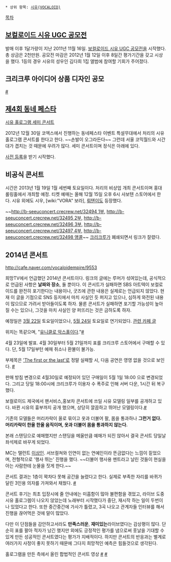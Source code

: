  * 상위 항목: [[시유(VOCALOID)]]

[[목차]]

== [[보컬로이드 시유 UGC 공모전]] ==
발매 이후 1달가량이 지난 2011년 11월 16일. [[보컬로이드 시유 UGC 공모전]]을 시작했다. 총 상금은 2천만원. 공모전 마감은 2012년 1월 12일 이후 8일간 평가기간을 갖고 시상을 했다. 1등의 경우 시유의 성우인 김다희 1집 앨범에 참여할 기회가 주어졌다. 

== 크리크루 아이디어 상품 디자인 공모 ==
[http://www.crecrew.net/board/event/10 #]

== [[동네 페스타/4회|제4회 동네 페스타]] ==
[http://www.crecrew.net/board/notice/54 시유 홀로그램 세미 콘서트]

2012년 12월 30일 코엑스에서 진행하는 동네페스타 이벤트 특설무대에서 처리의 시유 홀로그램 콘서트를 한다고 한다. ~~손발이 오그라든다~~ 그런데 서울 코믹월드와 시간대가 겹치는 것 때문에 우려가 많다. 세미 콘서트이며 정식은 아래에 있다.

[http://dong-ne.kr/xe/fnotice/63250 사전 등록]을 받기 시작했다.


== 비공식 콘서트 ==
시간은 2013년 1월 19일 1월 세번째 토요일이다. 처리의 비상업 개최 콘서트이며 홍대 롤링홀에서 개최할 예정. 티켓 예매는 올해 12월 15일 오후 6시 사보텐 스토어에서 한다. 시유 외에도 시우, [wiki:"VORA" 보라], [[뤄톈이]]도 등장했다.

~~[[http://b-seeuconcert.crecrew.net/32494 1부]], [[http://b-seeuconcert.crecrew.net/32495 2부]], [[http://b-seeuconcert.crecrew.net/32496 3부]], [[http://b-seeuconcert.crecrew.net/32497 4부]], [[http://b-seeuconcert.crecrew.net/32498 앵콜]]~~ [[크리크루]]가 폐쇄되면서 링크가 잘렸다.


== 2014년 콘서트 ==
http://cafe.naver.com/vocaloidempire/9553

희망TV에서 언급했던 2014년 콘서트이다. 링크의 글에는 루머가 섞여있는데, 공식적으로 언급된 사항은 '''날짜와 장소''', 둘 뿐이다. 이 콘서트가 실패하면 SBS 아트텍이 보컬로이드를 완전히 포기한다는 내용이나, 굿즈에 관한 내용은 실제로는 언급되지 않았다. 현재 이 글을 기점으로 SNS 등지에서 마치 사실인 듯 퍼지고 있으나, 심하게 와전된 내용이 많으므로 가려서 받아들이도록 하자. 물론 콘서트가 실패하면 포기할 가능성이 높아질 수는 있으나, 그것을 마치 사실인 양 퍼뜨리는 것은 금하도록 하자.

예정일은 [[3월 22일]] 토요일이었으나, [[5월 24일]] 토요일로 연기되었다. [http://cafe.naver.com/vocaloidempire/12333 관련 카페 글]

위치는 똑같으며, "[[유니클로 악스]]홀이다."[http://www.uniqlo-ax.com/newhome/?mno=1&sno=11 #]

4월 23일에 발표. 4월 30일부터 5월 21일까지 표를 크리크루 스토어에서 구매할 수 있다. 단, 5월 17일부턴 예매 취소나 환불이 불가능.

부제목은 [[the first the last|'The first or the last']]로 정말 실패할 시, 다음 공연은 영영 없을 것으로 보인다. [http://cafe.naver.com/vocaloidempire/15348 #]

판매 방침 변경으로 4월30일로 예정되어 있던 구매일이 5월 1일 18:00 으로 변경되었다. 그리고 당일 18:00시에 크리크루가 이용자 수 폭주로 인해 서버 다운, 1시간 뒤 복구했다.

보컬로이드 제국에서 팬서비스,홍보차 콘서트에 쓰일 시유 모델링 일부를 공개하고 있다.
바뀐 시유의 흉부까지 공개 했으며, 상당히 깔끔하고 뛰어난 모델링이다.[http://cafe.naver.com/vocaloidempire/16575 #]

기존의 모델들은 머리카락이 올로 묶이고 옷과 더불어 팔, 몸을 통과하나 '''그런거 없다. 머리카락이 한올 한올 움직이며, 옷과 더불어 몸을 통과하지 않는다.'''

본래 스탠딩으로 예매했지만 스탠딩을 메울만큼 예매가 되진 않아서 결국 콘서트 당일날 좌석제로 바꾸게 되었다.

MC는 탤런트 [[이상인]]. 서브컬쳐와 인연이 없는 연예인이라 뜬금없다는 느낌이 짙었으며, 전형적으로 '행사 뛰는' 진행을 했다. ~~더불어 행사용 멘트라고 날린 것들이 현실을 아는 사람한테 눈물을 짓게 한다.~~

콘서트 결과는 1층이 꽉차다 못해 공간을 늘렸다고 한다. 실제로 부족한 자리를 바퀴가 달린 3인용 의자를 가져와서 채웠다. [http://cafe.naver.com/vocaloidempire/18229 #]

콘서트 후기는 최초 입장시에 줄 안내에는 미흡함이 많아 불편함을 겪었고, 라이브 도중 시유 홀로그렘이 나오지 않았는데 노래부터 시작했다가 중단, 재시작 하는 일이 두번이나 있었다고 한다. 또한 중간중간에 가사가 틀렸고, 3곡 나오고 관계자들 인터뷰를 해서 진행을 끊어먹은 것에 말이 많았다.

다만 이 단점들을 감안하고서라도 '''만족스러운''', '''재미있는'''라이브였다는 감상평이 많다. 단순히 표를 팔아 적자가 났긴 했지만  외에도 긍정적인 평가를 냄으로써 훗날을 기대할 수 있게 만든 성공적인 콘서트였다는 평가가 지배적이다. 하지만 콘서트의 반응과는 별계로 여러가지 사정이 좋지 못하기 때문에 그다지 희망적인 예측은 힘들것으로 생각된다.

홀로그램을 만든 측에서 올린 합법적인 콘서트 영상 [http://blog.naver.com/s_gabana/220011976928 #] [http://www.youtube.com/watch?v=27O1_Sr5euQ #]
